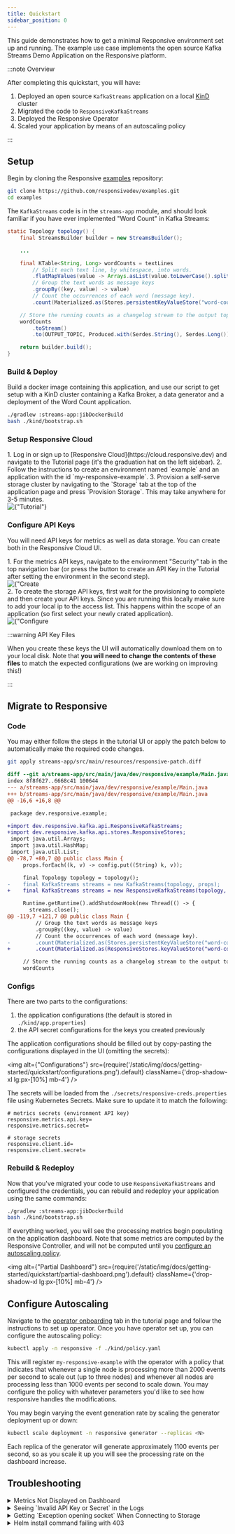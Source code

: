 ```yaml
---
title: Quickstart
sidebar_position: 0
---
```


This guide demonstrates how to get a minimal Responsive environment set up and running. The example
use case implements the open source Kafka Streams Demo Application on the Responsive platform.

:::note Overview

After completing this quickstart, you will have:

1. Deployed an open source `KafkaStreams` application on a local [KinD](https://kind.sigs.k8s.io/) cluster
1. Migrated the code to `ResponsiveKafkaStreams`
1. Deployed the Responsive Operator
1. Scaled your application by means of an autoscaling policy

:::

## Setup

Begin by cloning the Responsive [examples](https://github.com/responsivedev/examples.git) repository:

```bash
git clone https://github.com/responsivedev/examples.git
cd examples
```

The `KafkaStreams` code is in the `streams-app` module, and should look familiar if you have
ever implemented "Word Count" in Kafka Streams:

```java title='Main.java' showLineNumbers
static Topology topology() {
    final StreamsBuilder builder = new StreamsBuilder();

    ...

    final KTable<String, Long> wordCounts = textLines
        // Split each text line, by whitespace, into words.
        .flatMapValues(value -> Arrays.asList(value.toLowerCase().split("\\W+")))
        // Group the text words as message keys
        .groupBy((key, value) -> value)
        // Count the occurrences of each word (message key).
        .count(Materialized.as(Stores.persistentKeyValueStore("word-counts")));

    // Store the running counts as a changelog stream to the output topic.
    wordCounts
        .toStream()
        .to(OUTPUT_TOPIC, Produced.with(Serdes.String(), Serdes.Long()));

    return builder.build();
}
```

### Build & Deploy

Build a docker image containing this application, and use our script to get setup with a KinD
cluster containing a Kafka Broker, a data generator and a deployment of the Word Count application.

```bash
./gradlew :streams-app:jibDockerBuild
bash ./kind/bootstrap.sh
```

### Setup Responsive Cloud

<div className={'flex flex-col xl:grid xl:grid-cols-2 gap-4'}>
    <div>
        1. Log in or sign up to [Responsive Cloud](https://cloud.responsive.dev) and navigate to the
        Tutorial page (it's the graduation hat on the left sidebar).
        2. Follow the instructions to create an environment named `example` and an application with the id
        `my-responsive-example`.
        3. Provision a self-serve storage cluster by navigating to the `Storage` tab at the top of the
        application page and press `Provision Storage`. This may take anywhere for 3-5 minutes.
    </div>
    <img
        alt={"Tutorial"}
        src={require('/static/img/docs/getting-started/quickstart/tutorial.png').default}
        className={'drop-shadow-xl'} />
</div>

### Configure API Keys

You will need API keys for metrics as well as data storage. You can create both in the Responsive Cloud UI.

<div className={'flex flex-col xl:grid xl:grid-cols-2 gap-4 mb-4'}>
    <div>
        1. For the metrics API keys, navigate to the environment "Security" tab in the top navigation bar
        (or press the button to create an API Key in the Tutorial after setting the environment in the second step).
    </div>
    <img
        alt={"Create Metrics Key"}
        src={require('/static/img/docs/getting-started/quickstart/create-metrics-key.png').default}
        className={'drop-shadow-xl'} />
    <div>
        2. To create the storage API keys, first wait for the provisioning to complete and
        then create your API keys. Since you are running this locally make sure to add your local ip to the access list.
        This happens within the scope of an application (so first select your newly crated application).
    </div>
    <img
        alt={"Configure Storage"}
        src={require('/static/img/docs/getting-started/quickstart/configure-storage.png').default}
        className={'drop-shadow-xl'} />
</div>

:::warning API Key Files

When you create these keys the UI will automatically download them on to your local disk.
Note that **you will need to change the contents of these files** to match the expected configurations
(we are working on improving this!)

:::

## Migrate to Responsive

### Code

You may either follow the steps in the tutorial UI or apply the patch below to automatically make the
required code changes.
```bash
git apply streams-app/src/main/resources/responsive-patch.diff
```

```diff showLineNumbers title="responsive-patch.diff"
diff --git a/streams-app/src/main/java/dev/responsive/example/Main.java b/streams-app/src/main/java/dev/responsive/example/Main.java
index 8f8f627..6668c41 100644
--- a/streams-app/src/main/java/dev/responsive/example/Main.java
+++ b/streams-app/src/main/java/dev/responsive/example/Main.java
@@ -16,6 +16,8 @@

 package dev.responsive.example;

+import dev.responsive.kafka.api.ResponsiveKafkaStreams;
+import dev.responsive.kafka.api.stores.ResponsiveStores;
 import java.util.Arrays;
 import java.util.HashMap;
 import java.util.List;
@@ -78,7 +80,7 @@ public class Main {
     props.forEach((k, v) -> config.put((String) k, v));

     final Topology topology = topology();
-    final KafkaStreams streams = new KafkaStreams(topology, props);
+    final KafkaStreams streams = new ResponsiveKafkaStreams(topology, props);

     Runtime.getRuntime().addShutdownHook(new Thread(() -> {
       streams.close();
@@ -119,7 +121,7 @@ public class Main {
         // Group the text words as message keys
         .groupBy((key, value) -> value)
         // Count the occurrences of each word (message key).
-        .count(Materialized.as(Stores.persistentKeyValueStore("word-counts")));
+        .count(Materialized.as(ResponsiveStores.keyValueStore("word-counts")));

     // Store the running counts as a changelog stream to the output topic.
     wordCounts

```

### Configs

There are two parts to the configurations:

1. the application configurations (the default is stored in `./kind/app.properties`)
1. the API secret configurations for the keys you created previously

The application configurations should be filled out by copy-pasting the configurations
displayed in the UI (omitting the secrets):

<img
    alt={"Configurations"}
    src={require('/static/img/docs/getting-started/quickstart/configurations.png').default}
    className={'drop-shadow-xl lg:px-[10%] mb-4'} />

The secrets will be loaded from the `./secrets/responsive-creds.properties` file using
Kubernetes Secrets. Make sure to update it to match the following:

```properties showLineNumbers title="responsive-creds.properties"
# metrics secrets (environment API key)
responsive.metrics.api.key=
responsive.metrics.secret=

# storage secrets
responsive.client.id=
responsive.client.secret=
```

### Rebuild & Redeploy

Now that you've migrated your code to use `ResponsiveKafkaStreams` and configured
the credentials, you can rebuild and redeploy your application using the same
commands:

```bash
./gradlew :streams-app:jibDockerBuild
bash ./kind/bootstrap.sh
```

If everything worked, you will see the processing metrics begin populating on the
application dashboard. Note that some metrics are computed by the Responsive Controller,
and will not be computed until you [configure an autoscaling policy](#configure-autoscaling).

<img
    alt={"Partial Dashboard"}
    src={require('/static/img/docs/getting-started/quickstart/partial-dashboard.png').default}
    className={'drop-shadow-xl lg:px-[10%] mb-4'} />

## Configure Autoscaling

Navigate to the [operator onboarding](https://cloud.responsive.dev/tutorial?tab=operator)
tab in the tutorial page and follow the instructions to set up operator. Once you have
operator set up, you can configure the autoscaling policy:

```bash
kubectl apply -n responsive -f ./kind/policy.yaml
```

This will register `my-responsive-example` with the operator with a policy that indicates that
whenever a single node is processing more than 2000 events per second to scale out (up to three
nodes) and whenever all nodes are processing less than 1000 events per second to scale down. You
may configure the policy with whatever parameters you'd like to see how responsive handles the
modifications.

You may begin varying the event generation rate by scaling the generator deployment up or down:

```bash
kubectl scale deployment -n responsive generator --replicas <N>
```

Each replica of the generator will generate approximately 1100 events per second, so as you scale
it up you will see the processing rate on the dashboard increase.

## Troubleshooting

<details>
    <summary className={'font-heading'}>Metrics Not Displayed on Dashboard</summary>
    <div>
    There are generally two types of issues that may cause this problem:

    1. You configured a different `responsive.applicaiton.id` in your Java app and in the Responsive UI
    1. You have a misconfigured credentials

    You can confirm the latter by checking the logs for the `example` deployment and look for
    any errors (such as `Invalid API Key or Secret`).

    ```bash
    kubectl logs -n responsive deployments/example
    ```
    </div>
</details>

<details>
    <summary className={'font-heading'}>Seeing `Invalid API Key or Secret` in the Logs</summary>
    <div>
        Make sure that you have properly configured `secrets/responsive-metrics-creds.properties` file.
        An example file looks like this:

        ```properties
        # Responsive API Credentials | responsive-kind

        responsive.metrics.api.key=ABCDEFGHIJKLMNOP
        responsive.metrics.secret=ABCDEFGHIJKLMNOPQRSTUVWXYZABCDEFG1234567890=

        ...
        ```
    </div>
</details>

<details>
    <summary className={'font-heading'}>Getting `Exception opening socket` When Connecting to Storage</summary>
    <div>
        Make sure that you have added your local public IP address to the whitelist in the Storage tab on
        https://cloud.responsive.dev.
    </div>
</details>

<details>
    <summary className={'font-heading'}>Helm install command failing with 403</summary>
    <div>
        Make sure that your docker credentials are valid. If you have previously logged into the public ECR
        it is likely that your credentials have expired. You can just log out of ECR:

        ```bash
        docker logout public.ecr.aws
        ```
    </div>
</details>
